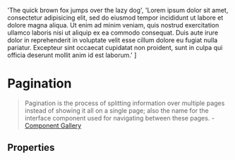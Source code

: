 

<Meta
  title="Navigation/Pagination"
  component={Pagination}
/>


  'The quick brown fox jumps over the lazy dog',
  'Lorem ipsum dolor sit amet, consectetur adipisicing elit, sed do eiusmod tempor incididunt ut labore et dolore magna aliqua. Ut enim ad minim veniam, quis nostrud exercitation ullamco laboris nisi ut aliquip ex ea commodo consequat. Duis aute irure dolor in reprehenderit in voluptate velit esse cillum dolore eu fugiat nulla pariatur. Excepteur sint occaecat cupidatat non proident, sunt in culpa qui officia deserunt mollit anim id est laborum.'
]

# Pagination

> Pagination is the process of splitting information over multiple pages instead of showing it all on a single page; also the name for the interface component used for navigating between these pages. - [Component Gallery](https://component.gallery/components/pagination/)

<Canvas isColumn>
  <Story name="Default">
    <Pagination total={10} />
  </Story>
  <Story name="Current">
    <Pagination total={10} current={5} />
  </Story>
</Canvas>

## Properties

<ArgsTable />